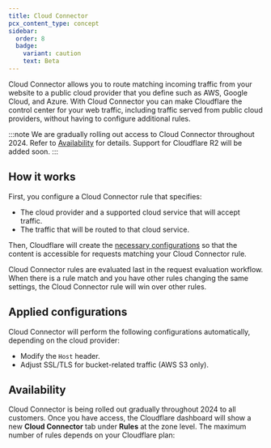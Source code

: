 ```yaml
---
title: Cloud Connector
pcx_content_type: concept
sidebar:
  order: 8
  badge:
    variant: caution
    text: Beta
---
```



Cloud Connector allows you to route matching incoming traffic from your website to a public cloud provider that you define such as AWS, Google Cloud, and Azure. With Cloud Connector you can make Cloudflare the control center for your web traffic, including traffic served from public cloud providers, without having to configure additional rules.

:::note
We are gradually rolling out access to Cloud Connector throughout 2024. Refer to [Availability](#availability) for details. Support for Cloudflare R2 will be added soon.
:::

## How it works

First, you configure a Cloud Connector rule that specifies:
- The cloud provider and a supported cloud service that will accept traffic.
- The traffic that will be routed to that cloud service.

Then, Cloudflare will create the [necessary configurations](#applied-configurations) so that the content is accessible for requests matching your Cloud Connector rule.

Cloud Connector rules are evaluated last in the request evaluation workflow. When there is a rule match and you have other rules changing the same settings, the Cloud Connector rule will win over other rules.

## Applied configurations

Cloud Connector will perform the following configurations automatically, depending on the cloud provider:
* Modify the `Host` header.
* Adjust SSL/TLS for bucket-related traffic (AWS S3 only).

## Availability

Cloud Connector is being rolled out gradually throughout 2024 to all customers. Once you have access, the Cloudflare dashboard will show a new **Cloud Connector** tab under **Rules** at the zone level. The maximum number of rules depends on your Cloudflare plan:

<FeatureTable id="rules.cloud_connector" />

